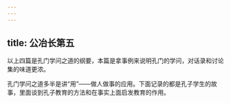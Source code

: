 ```yaml
---
---
---
```

title: 公冶长第五
---




以上四篇是孔门学问之道的纲要，本篇是拿事例来说明孔门的学问，对话录和讨论集的味道更浓。

孔门学问之道多半是讲“用”——做人做事的应用。下面记录的都是孔子学生的故事，里面谈到孔子教育的方法和在事实上面启发教育的作用。